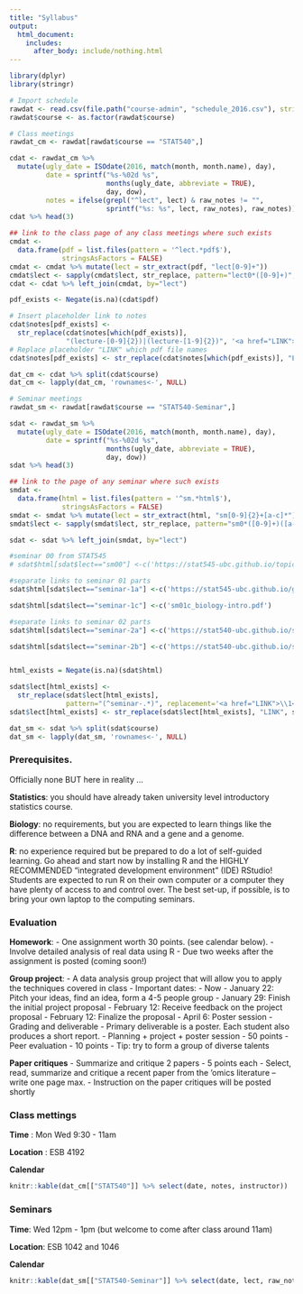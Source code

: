 ```yaml
---
title: "Syllabus"
output:
  html_document:
    includes:
      after_body: include/nothing.html
---
```


```r
library(dplyr)
library(stringr)
```

```r
# Import schedule
rawdat <- read.csv(file.path("course-admin", "schedule_2016.csv"), stringsAsFactors = FALSE, colClasses = list(course = 'factor', dow = 'factor'))
rawdat$course <- as.factor(rawdat$course)

# Class meetings
rawdat_cm <- rawdat[rawdat$course == "STAT540",]

cdat <- rawdat_cm %>%
  mutate(ugly_date = ISOdate(2016, match(month, month.name), day),
         date = sprintf("%s-%02d %s",
                        months(ugly_date, abbreviate = TRUE),
                        day, dow),
         notes = ifelse(grepl("^lect", lect) & raw_notes != "",
                        sprintf("%s: %s", lect, raw_notes), raw_notes))
cdat %>% head(3)

## link to the class page of any class meetings where such exists
cmdat <-
  data.frame(pdf = list.files(pattern = '^lect.*pdf$'),
             stringsAsFactors = FALSE)
cmdat <- cmdat %>% mutate(lect = str_extract(pdf, "lect[0-9]+"))
cmdat$lect <- sapply(cmdat$lect, str_replace, pattern="lect0*([0-9]+)", replacement="lecture-\\1")
cdat <- cdat %>% left_join(cmdat, by="lect")

pdf_exists <- Negate(is.na)(cdat$pdf)

# Insert placeholder link to notes 
cdat$notes[pdf_exists] <-
  str_replace(cdat$notes[which(pdf_exists)],
              "(lecture-[0-9]{2})|(lecture-[1-9]{2})", '<a href="LINK">\\1</a>')
# Replace placeholder "LINK" which pdf file names 
cdat$notes[pdf_exists] <- str_replace(cdat$notes[which(pdf_exists)], "LINK", cdat$pdf[which(pdf_exists)])

dat_cm <- cdat %>% split(cdat$course)
dat_cm <- lapply(dat_cm, 'rownames<-', NULL)

# Seminar meetings 
rawdat_sm <- rawdat[rawdat$course == "STAT540-Seminar",]

sdat <- rawdat_sm %>%
  mutate(ugly_date = ISOdate(2016, match(month, month.name), day),
         date = sprintf("%s-%02d %s",
                        months(ugly_date, abbreviate = TRUE),
                        day, dow))
sdat %>% head(3)

## link to the page of any seminar where such exists
smdat <-
  data.frame(html = list.files(pattern = '^sm.*html$'),
             stringsAsFactors = FALSE)
smdat <- smdat %>% mutate(lect = str_extract(html, "sm[0-9]{2}+[a-c]*"))
smdat$lect <- sapply(smdat$lect, str_replace, pattern="sm0*([0-9]+)([a-z]*)", replacement="seminar-\\1\\2")

sdat <- sdat %>% left_join(smdat, by="lect")

#seminar 00 from STAT545
# sdat$html[sdat$lect=="sm00"] <-c('https://stat545-ubc.github.io/topics.html')

#separate links to seminar 01 parts
sdat$html[sdat$lect=="seminar-1a"] <-c('https://stat545-ubc.github.io/git01_git-install.html')

sdat$html[sdat$lect=="seminar-1c"] <-c('sm01c_biology-intro.pdf')

#separate links to seminar 02 parts
sdat$html[sdat$lect=="seminar-2a"] <-c('https://stat540-ubc.github.io/sm02a_rMarkdown.html')

sdat$html[sdat$lect=="seminar-2b"] <-c('https://stat540-ubc.github.io/sm02b_introProbCltLln.html')


html_exists = Negate(is.na)(sdat$html)

sdat$lect[html_exists] <-
  str_replace(sdat$lect[html_exists],
              pattern="(^seminar-.*)", replacement='<a href="LINK">\\1</a>')
sdat$lect[html_exists] <- str_replace(sdat$lect[html_exists], "LINK", sdat$html[html_exists])

dat_sm <- sdat %>% split(sdat$course)
dat_sm <- lapply(dat_sm, 'rownames<-', NULL)
```

### Prerequisites.

Officially none BUT here in reality ...

**Statistics**: you should have already taken university level introductory statistics course.

**Biology**: no requirements, but you are expected to learn things like the difference between a DNA and RNA and a gene and a genome.

**R**: no experience required but be prepared to do a lot of self-guided learning. Go ahead and start now by installing R and the HIGHLY RECOMMENDED "integrated development environment" (IDE) RStudio! Students are expected to run R on their own computer or a computer they have plenty of access to and control over. The best set-up, if possible, is to bring your own laptop to the computing seminars.

### Evaluation

**Homework**: 
- One assignment worth 30 points. (see calendar below).
- Involve detailed analysis of real data using R 
- Due two weeks after the assignment is posted (coming soon!)


**Group project**: 
- A data analysis group project that will allow you to apply the techniques covered in class
- Important dates: 
  - Now - January 22: Pitch your ideas, find an idea, form a 4-5 people group 
  - January 29: Finish the initial project proposal
  - February 12: Receive feedback on the project proposal 
  - February 12: Finalize the proposal 
  - April 6: Poster session 
- Grading and deliverable 
  - Primary deliverable is a poster. Each student also produces a short report. 
  - Planning + project + poster session - 50 points 
  - Peer evaluation - 10 points 
- Tip: try to form a group of diverse talents

**Paper critiques**
- Summarize and critique 2 papers - 5 points each 
- Select, read, summarize and critique a recent paper from the ‘omics literature – write one page max.
- Instruction on the paper critiques will be posted shortly 

<!-- unholy hack to make following two tables less wide and the same wide -->
<style type="text/css">
table {
   max-width: 70%;
}
</style>

### Class mettings

**Time** : Mon Wed 9:30 - 11am

**Location** : ESB 4192

**Calendar**

```r
knitr::kable(dat_cm[["STAT540"]] %>% select(date, notes, instructor))
```

### Seminars

**Time**: Wed 12pm - 1pm (but welcome to come after class around 11am)

**Location**: ESB 1042 and 1046

**Calendar**

```r
knitr::kable(dat_sm[["STAT540-Seminar"]] %>% select(date, lect, raw_notes, instructor))
```
